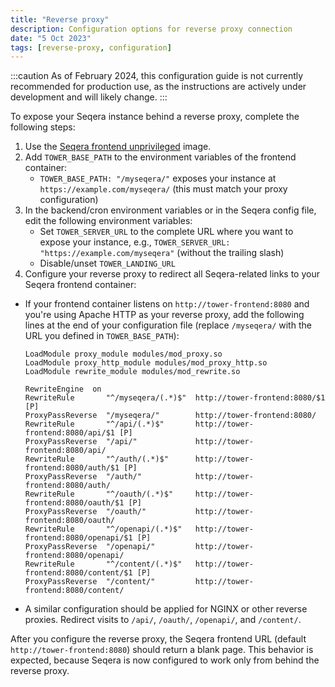 ```yaml
---
title: "Reverse proxy"
description: Configuration options for reverse proxy connection
date: "5 Oct 2023"
tags: [reverse-proxy, configuration]
---
```


:::caution
As of February 2024, this configuration guide is not currently recommended for production use, as the instructions are actively under development and will likely change.
:::

To expose your Seqera instance behind a reverse proxy, complete the following steps:

1. Use the [Seqera frontend unprivileged](../kubernetes.mdx#seqera-frontend-unprivileged) image.
2. Add `TOWER_BASE_PATH` to the environment variables of the frontend container:
   - `TOWER_BASE_PATH: "/myseqera/"` exposes your instance at `https://example.com/myseqera/` (this must match your proxy configuration)
3. In the backend/cron environment variables or in the Seqera config file, edit the following environment variables:
   - Set `TOWER_SERVER_URL` to the complete URL where you want to expose your instance, e.g., `TOWER_SERVER_URL: "https://example.com/myseqera"` (without the trailing slash)
   - Disable/unset `TOWER_LANDING_URL`
4. Configure your reverse proxy to redirect all Seqera-related links to your Seqera frontend container:

- If your frontend container listens on `http://tower-frontend:8080` and you're using Apache HTTP as your reverse proxy, add the following lines at the end of your configuration file (replace `/myseqera/` with the URL you defined in `TOWER_BASE_PATH`):

  ```shell
  LoadModule proxy_module modules/mod_proxy.so
  LoadModule proxy_http_module modules/mod_proxy_http.so
  LoadModule rewrite_module modules/mod_rewrite.so

  RewriteEngine  on
  RewriteRule       "^/myseqera/(.*)$"  http://tower-frontend:8080/$1 [P]
  ProxyPassReverse  "/myseqera/"        http://tower-frontend:8080/
  RewriteRule       "^/api/(.*)$"       http://tower-frontend:8080/api/$1 [P]
  ProxyPassReverse  "/api/"             http://tower-frontend:8080/api/
  RewriteRule       "^/auth/(.*)$"      http://tower-frontend:8080/auth/$1 [P]
  ProxyPassReverse  "/auth/"            http://tower-frontend:8080/auth/
  RewriteRule       "^/oauth/(.*)$"     http://tower-frontend:8080/oauth/$1 [P]
  ProxyPassReverse  "/oauth/"           http://tower-frontend:8080/oauth/
  RewriteRule       "^/openapi/(.*)$"   http://tower-frontend:8080/openapi/$1 [P]
  ProxyPassReverse  "/openapi/"         http://tower-frontend:8080/openapi/
  RewriteRule       "^/content/(.*)$"   http://tower-frontend:8080/content/$1 [P]
  ProxyPassReverse  "/content/"         http://tower-frontend:8080/content/
  ```

- A similar configuration should be applied for NGINX or other reverse proxies. Redirect visits to `/api/`, `/oauth/`, `/openapi/`, and `/content/`.

After you configure the reverse proxy, the Seqera frontend URL (default `http://tower-frontend:8080`) should return a blank page. This behavior is expected, because Seqera is now configured to work only from behind the reverse proxy.
